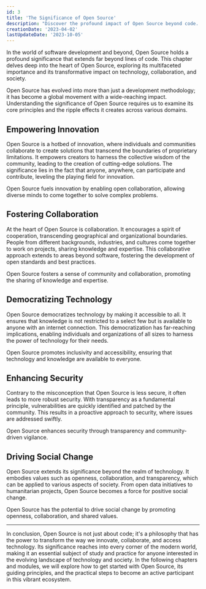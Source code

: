 ```yaml
---
id: 3
title: 'The Significance of Open Source'
description: "Discover the profound impact of Open Source beyond code. Explore how it empowers innovation, fosters collaboration, and drives positive change in society."
creationDate: '2023-04-02'
lastUpdateDate: '2023-10-05'
---
```


<p class="lead">In the world of software development and beyond, Open Source holds a profound significance that extends far beyond lines of code. This chapter delves deep into the heart of Open Source, exploring its multifaceted importance and its transformative impact on technology, collaboration, and society.</p>

Open Source has evolved into more than just a development methodology; it has become a global movement with a wide-reaching impact. Understanding the significance of Open Source requires us to examine its core principles and the ripple effects it creates across various domains.

## Empowering Innovation

Open Source is a hotbed of innovation, where individuals and communities collaborate to create solutions that transcend the boundaries of proprietary limitations. It empowers creators to harness the collective wisdom of the community, leading to the creation of cutting-edge solutions. The significance lies in the fact that anyone, anywhere, can participate and contribute, leveling the playing field for innovation.

Open Source fuels innovation by enabling open collaboration, allowing diverse minds to come together to solve complex problems.

## Fostering Collaboration

At the heart of Open Source is collaboration. It encourages a spirit of cooperation, transcending geographical and organizational boundaries. People from different backgrounds, industries, and cultures come together to work on projects, sharing knowledge and expertise. This collaborative approach extends to areas beyond software, fostering the development of open standards and best practices.

Open Source fosters a sense of community and collaboration, promoting the sharing of knowledge and expertise.

## Democratizing Technology

Open Source democratizes technology by making it accessible to all. It ensures that knowledge is not restricted to a select few but is available to anyone with an internet connection. This democratization has far-reaching implications, enabling individuals and organizations of all sizes to harness the power of technology for their needs.

Open Source promotes inclusivity and accessibility, ensuring that technology and knowledge are available to everyone.

## Enhancing Security

Contrary to the misconception that Open Source is less secure, it often leads to more robust security. With transparency as a fundamental principle, vulnerabilities are quickly identified and patched by the community. This results in a proactive approach to security, where issues are addressed swiftly.

Open Source enhances security through transparency and community-driven vigilance.

## Driving Social Change

Open Source extends its significance beyond the realm of technology. It embodies values such as openness, collaboration, and transparency, which can be applied to various aspects of society. From open data initiatives to humanitarian projects, Open Source becomes a force for positive social change.

Open Source has the potential to drive social change by promoting openness, collaboration, and shared values.

<hr/>

<p class="lead">In conclusion, Open Source is not just about code; it's a philosophy that has the power to transform the way we innovate, collaborate, and access technology. Its significance reaches into every corner of the modern world, making it an essential subject of study and practice for anyone interested in the evolving landscape of technology and society. In the following chapters and modules, we will explore how to get started with Open Source, its guiding principles, and the practical steps to become an active participant in this vibrant ecosystem.</p>
